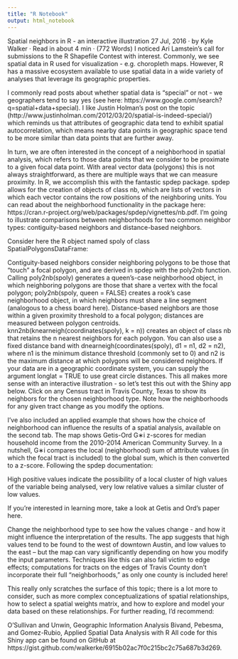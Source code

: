 ```yaml
---
title: "R Notebook"
output: html_notebook
---
```

Spatial neighbors in R - an interactive illustration
27 Jul, 2016 · by Kyle Walker · Read in about 4 min · (772 Words) 
I noticed Ari Lamstein’s call for submissions to the R Shapefile Contest with interest. Commonly, we see spatial data in R used for visualization - e.g. choropleth maps. However, R has a massive ecosystem available to use spatial data in a wide variety of analyses that leverage its geographic properties.

I commonly read posts about whether spatial data is “special” or not - we geographers tend to say yes (see here: https://www.google.com/search?q=spatial+data+special). I like Justin Holman’s post on the topic (http://www.justinholman.com/2012/03/20/spatial-is-indeed-special/) which reminds us that attributes of geographic data tend to exhibit spatial autocorrelation, which means nearby data points in geographic space tend to be more similar than data points that are further away.

In turn, we are often interested in the concept of a neighborhood in spatial analysis, which refers to those data points that we consider to be proximate to a given focal data point. With areal vector data (polygons) this is not always straightforward, as there are multiple ways that we can measure proximity. In R, we accomplish this with the fantastic spdep package. spdep allows for the creation of objects of class nb, which are lists of vectors in which each vector contains the row positions of the neighboring units. You can read about the neighborhood functionality in the package here: https://cran.r-project.org/web/packages/spdep/vignettes/nb.pdf. I’m going to illustrate comparisons between neighborhoods for two common neighbor types: contiguity-based neighbors and distance-based neighbors.

Consider here the R object named spoly of class SpatialPolygonsDataFrame:

Contiguity-based neighbors consider neighboring polygons to be those that “touch” a focal polygon, and are derived in spdep with the poly2nb function. Calling poly2nb(spoly) generates a queen’s-case neighborhood object, in which neighboring polygons are those that share a vertex with the focal polygon; poly2nb(spoly, queen = FALSE) creates a rook’s case neighborhood object, in which neighbors must share a line segment (analogous to a chess board here).
Distance-based neighbors are those within a given proximity threshold to a focal polygon; distances are measured between polygon centroids. knn2nb(knearneigh(coordinates(spoly), k = n)) creates an object of class nb that retains the n nearest neighbors for each polygon. You can also use a fixed distance band with dnearneigh(coordinates(spoly), d1 = n1, d2 = n2), where n1 is the minimum distance threshold (commonly set to 0) and n2 is the maximum distance at which polygons will be considered neighbors. If your data are in a geographic coordinate system, you can supply the argument longlat = TRUE to use great circle distances.
This all makes more sense with an interactive illustration - so let’s test this out with the Shiny app below. Click on any Census tract in Travis County, Texas to show its neighbors for the chosen neighborhood type. Note how the neighborhoods for any given tract change as you modify the options.


I’ve also included an applied example that shows how the choice of neighborhood can influence the results of a spatial analysis, available on the second tab. The map shows Getis-Ord G∗i
 z-scores for median household income from the 2010-2014 American Community Survey. In a nutshell, G∗i
 compares the local (neighborhood) sum of attribute values (in which the focal tract is included) to the global sum, which is then converted to a z-score. Following the spdep documentation:

High positive values indicate the possibility of a local cluster of high values of the variable being analysed, very low relative values a similar cluster of low values.

If you’re interested in learning more, take a look at Getis and Ord’s paper here.

Change the neighborhood type to see how the values change - and how it might influence the interpretation of the results. The app suggests that high values tend to be found to the west of downtown Austin, and low values to the east – but the map can vary significantly depending on how you modify the input parameters. Techniques like this can also fall victim to edge effects; computations for tracts on the edges of Travis County don’t incorporate their full “neighborhoods,” as only one county is included here!

This really only scratches the surface of this topic; there is a lot more to consider, such as more complex conceptualizations of spatial relationships, how to select a spatial weights matrix, and how to explore and model your data based on these relationships. For further reading, I’d recommend:

O’Sullivan and Unwin, Geographic Information Analysis
Bivand, Pebesma, and Gomez-Rubio, Applied Spatial Data Analysis with R
All code for this Shiny app can be found on GitHub at https://gist.github.com/walkerke/6915b02ac7f0c215bc2c75a687b3d269.
